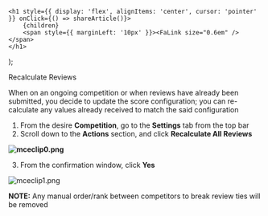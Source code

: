 

    <h1 style={{ display: 'flex', alignItems: 'center', cursor: 'pointer' }} onClick={() => shareArticle()}>
        {children} 
        <span style={{ marginLeft: '10px' }}><FaLink size="0.6em" /></span>
    </h1>
);

<ToastContainer />

<ClickableTitle>Recalculate Reviews</ClickableTitle>




When on an ongoing competition or when reviews have already been submitted, you decide to update the score configuration; you can re-calculate any values already received to match the said configuration


1. From the desire **Competition**, go to the **Settings** tab from the top bar  
2. Scroll down to the **Actions** section, and click **Recalculate All Reviews**


**![mceclip0.png](../../../resources/article-images/14019308987795-Recalculate-Reviews_1.png)**


3. From the confirmation window, click **Yes**


![mceclip1.png](../../../resources/article-images/14019308987795-Recalculate-Reviews_2.png)


**NOTE:** Any manual order/rank between competitors to break review ties will be removed



